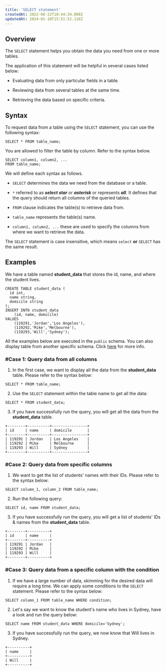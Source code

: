 ```yaml
---
title: 'SELECT statement'
createdAt: 2022-08-22T10:44:34.000Z
updatedAt: 2024-01-10T15:51:52.116Z
---
```


## Overview

The `SELECT` statement helps you obtain the data you need from one or more tables.&#x20;

The application of this statement will be helpful in several cases listed below:

*   Evaluating data from only particular fields in a table.

*   Reviewing data from several tables at the same time.

*   Retrieving the data based on specific criteria.

## Syntax

To request data from a table using the `SELECT` statement, you can use the following syntax:

```pgsql
SELECT * FROM table_name;
```

You are allowed to filter the table by column. Refer to the syntax below.

```pgsql
SELECT column1, column2, ...
FROM table_name;
```

We will define each syntax as follows.

*   `SELECT` determines the data we need from the database or a table.

*   `*` referred to as ***select star*** or ***asterisk*** or represents ***all***. It defines that the query should return all columns of the queried tables.

*   `FROM` clause indicates the table(s) to retrieve data from.

*   `table_name` represents the table(s) name.

*   `column1, column2, ...` these are used to specify the columns from where we want to retrieve the data.

<Info>The `SELECT` statement is case insensitive, which means `select` **or** `SELECT` has the same result.</Info>

## Examples

We have a table named **student\_data** that stores the id, name, and where the student lives.

```pgsql
CREATE TABLE student_data (
  id int,
  name string,
  domicile string
);
INSERT INTO student_data 
    (id, name, domicile) 
VALUES 
    (119291,'Jordan','Los Angeles'),
    (119292,'Mike','Melbourne'),
    (119293,'Will','Sydney');
```

<Check>All the examples below are executed in the `public` schema. You can also display table from another specific schema. Click [here](https://oxla.mintlify.app/3-sql-reference/schema) for more info.</Check>

### #Case 1: Query data from all columns

1. In the first case, we want to display all the data from the **student\_data** table. Please refer to the syntax below:

```pgsql
SELECT * FROM table_name;
```

2. Use the `SELECT` statement within the table name to get all the data:

```pgsql
SELECT * FROM student_data;
```

3. If you have successfully run the query, you will get all the data from the **student\_data** table.

```pgsql
+--------+----------+----------------+
| id     | name     | domicile       |
+--------+----------+----------------+
| 119291 | Jordan   | Los Angeles    | 
| 119292 | Mike     | Melbourne      |
| 119293 | Will     | Sydney         |
+--------+----------+----------------+
```

### #Case 2: Query data from specific columns

1. We want to get the list of students' names with their IDs. Please refer to the syntax below:

```pgsql
SELECT column_1, column_2 FROM table_name;
```

2. Run the following query:

```pgsql
SELECT id, name FROM student_data;
```

3. If you have successfully run the query, you will get a list of students' IDs & names from the **student\_data** table.

```pgsql
+--------+----------+
| id     | name     | 
+--------+----------+
| 119291 | Jordan   | 
| 119292 | Mike     |
| 119293 | Will     | 
+--------+----------+
```

### #Case 3: Query data from a specific column with the condition

1. If we have a large number of data, skimming for the desired data will require a long time. We can apply some conditions to the `SELECT` statement. Please refer to the syntax below:

```pgsql
SELECT column_1 FROM table_name WHERE condition;
```

2. Let's say we want to know the student's name who lives in Sydney, have a look and run the query below:

```pgsql
SELECT name FROM student_data WHERE domicile='Sydney';
```

3. If you have successfully run the query, we now know that Will lives in Sydney.

```pgsql
+----------+ 
| name     | 
+----------+
| Will     | 
+----------+
```

